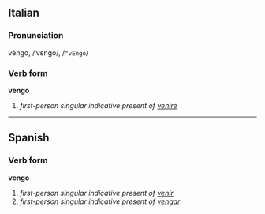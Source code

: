 ==Italian==
===Pronunciation===
vèngo, /ˈvɛngo/, /<tt>"vEngo</tt>/
===Verb form===
'''vengo'''

# ''first-person singular indicative present of [[venire]]''

----

==Spanish==
===Verb form===
'''vengo'''

# ''first-person singular indicative present of [[venir]]''
# ''first-person singular indicative present of [[vengar]]''